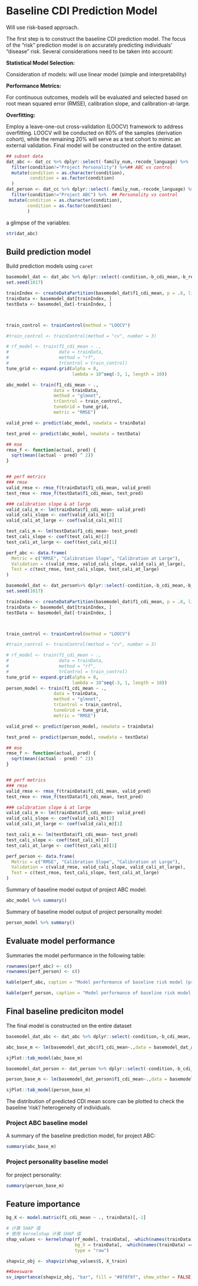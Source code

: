 # Baseline CDI Prediction Model

Will use risk-based approach.           

The first step is to construct the baseline CDI prediction model. The focus of the "risk" prediction model is on accurately predicting individuals' "disease" risk. Several considerations need to be taken into account:                    

**Statistical Model Selection:**            

Consideration of models: will use linear model (simple and interpretability)

**Performance Metrics:**

For continuous outcomes, models will be evaluated and selected based on root mean squared error (RMSE), calibration slope, and calibration-at-large.

**Overfitting:**

Employ a leave-one-out cross-validation (LOOCV) framework to address overfitting. LOOCV will be conducted on 80% of the samples (derivation cohort), while the remaining 20% will serve as a test cohort to mimic an external validation. Final model will be constructed on the entire dataset.

```r
## subset data
dat_abc <- dat_cc %>% dplyr::select(-family_num,-recode_language) %>%  ## removed because of corr.
  filter(condition!="Project Personality") %>%## ABC vs control
  mutate(condition = as.character(condition),
         condition = as.factor(condition)
  )
dat_person <- dat_cc %>% dplyr::select(-family_num,-recode_language) %>% 
  filter(condition!="Project ABC") %>%  ## Personality vs control
 mutate(condition = as.character(condition),
        condition = as.factor(condition)
        )
```
a glimpse of the variables:
```r
str(dat_abc)
```
## Build prediction model 

Build prediction models using `caret`
```r
basemodel_dat <- dat_abc %>% dplyr::select(-condition,-b_cdi_mean,-b_response_id,-b_screener_age,)
set.seed(1017)

trainIndex <- createDataPartition(basemodel_dat$f1_cdi_mean, p = .8, list = FALSE, times = 1)
trainData <- basemodel_dat[trainIndex, ]
testData <- basemodel_dat[-trainIndex, ]



train_control <- trainControl(method = "LOOCV")

#train_control <- trainControl(method = "cv", number = 3)

# rf_model <- train(f1_cdi_mean ~ ., 
#                   data = trainData, 
#                   method = "rf", 
#                   trControl = train_control)
tune_grid <- expand.grid(alpha = 0,
                         lambda = 10^seq(-3, 1, length = 10))

abc_model <- train(f1_cdi_mean ~ ., 
                  data = trainData, 
                  method = "glmnet", 
                  trControl = train_control,
                  tuneGrid = tune_grid,
                  metric = "RMSE")

valid_pred <- predict(abc_model, newdata = trainData)

test_pred <- predict(abc_model, newdata = testData)

## mse
rmse_f <- function(actual, pred) {
  sqrt(mean((actual - pred) ^ 2))
}


## perf metrics
### rmse
valid_rmse <- rmse_f(trainData$f1_cdi_mean, valid_pred)
test_rmse <- rmse_f(testData$f1_cdi_mean, test_pred)

### calibration slope & at large
valid_cali_m <- lm(trainData$f1_cdi_mean~ valid_pred)
valid_cali_slope <- coef(valid_cali_m)[2]
valid_cali_at_large <- coef(valid_cali_m)[1]

test_cali_m <- lm(testData$f1_cdi_mean~ test_pred)
test_cali_slope <- coef(test_cali_m)[2]
test_cali_at_large <- coef(test_cali_m)[1]

perf_abc <- data.frame(
  Metric = c("RMSE", "Calibration Slope", "Calibration at Large"),
  Validation = c(valid_rmse, valid_cali_slope, valid_cali_at_large),
  Test = c(test_rmse, test_cali_slope, test_cali_at_large)
)

```


```r
basemodel_dat <- dat_person%>% dplyr::select(-condition,-b_cdi_mean,-b_response_id,-b_screener_age,)
set.seed(1017)

trainIndex <- createDataPartition(basemodel_dat$f1_cdi_mean, p = .8, list = FALSE, times = 1)
trainData <- basemodel_dat[trainIndex, ]
testData <- basemodel_dat[-trainIndex, ]



train_control <- trainControl(method = "LOOCV")

#train_control <- trainControl(method = "cv", number = 3)

# rf_model <- train(f1_cdi_mean ~ ., 
#                   data = trainData, 
#                   method = "rf", 
#                   trControl = train_control)
tune_grid <- expand.grid(alpha = 0,
                         lambda = 10^seq(-3, 1, length = 10))
person_model <- train(f1_cdi_mean ~ ., 
                  data = trainData, 
                  method = "glmnet", 
                  trControl = train_control,
                  tuneGrid = tune_grid,
                  metric = "RMSE")

valid_pred <- predict(person_model, newdata = trainData)

test_pred <- predict(person_model, newdata = testData)

## mse
rmse_f <- function(actual, pred) {
  sqrt(mean((actual - pred) ^ 2))
}


## perf metrics
### rmse
valid_rmse <- rmse_f(trainData$f1_cdi_mean, valid_pred)
test_rmse <- rmse_f(testData$f1_cdi_mean, test_pred)

### calibration slope & at large
valid_cali_m <- lm(trainData$f1_cdi_mean~ valid_pred)
valid_cali_slope <- coef(valid_cali_m)[2]
valid_cali_at_large <- coef(valid_cali_m)[1]

test_cali_m <- lm(testData$f1_cdi_mean~ test_pred)
test_cali_slope <- coef(test_cali_m)[2]
test_cali_at_large <- coef(test_cali_m)[1]

perf_person <- data.frame(
  Metric = c("RMSE", "Calibration Slope", "Calibration at Large"),
  Validation = c(valid_rmse, valid_cali_slope, valid_cali_at_large),
  Test = c(test_rmse, test_cali_slope, test_cali_at_large)
)
```

Summary of baseline model output of project ABC model:
```r
abc_model %>% summary()
```

Summary of baseline model output of project personality model:
```r
person_model %>% summary()
```
## Evaluate model performance
Summaries the model performance in the following table:
```r
rownames(perf_abc) <- c()
rownames(perf_person) <- c()

kable(perf_abc, caption = "Model performance of baseline risk model (project ABC)")

kable(perf_person, caption = "Model performance of baseline risk model (project personality)")


```

## Final baseline prediciton model

The final model is constructed on the entire dataset
```r
basemodel_dat_abc <- dat_abc %>% dplyr::select(-condition,-b_cdi_mean,-b_response_id,-b_screener_age,)

abc_base_m <- lm(basemodel_dat_abc$f1_cdi_mean~.,data = basemodel_dat_abc)

sjPlot::tab_model(abc_base_m)

basemodel_dat_person <- dat_person %>% dplyr::select(-condition,-b_cdi_mean,-b_response_id,-b_screener_age,)

person_base_m <- lm(basemodel_dat_person$f1_cdi_mean~.,data = basemodel_dat_person)

sjPlot::tab_model(person_base_m)

```
The distribution of predicted CDI mean score can be plotted to check the baseline 'risk'/ heterogeneity of individuals.

### Project ABC baseline model

A summary of the baseline prediction model, for project ABC:

```r
summary(abc_base_m)
```

### Project personality baseline model

for project personality:
```r
summary(person_base_m)
```

## Feature importance

```r
bg_X <- model.matrix(f1_cdi_mean ~ ., trainData)[,-1]

# 计算 SHAP 值
# 使用 kernelshap 计算 SHAP 值
shap_values <- kernelshap(rf_model, trainData[, -which(names(trainData) == "f1_cdi_mean")],
                          bg_X = trainData[, -which(names(trainData) == "f1_cdi_mean")],
                          type = "raw")

shapviz_obj <- shapviz(shap_values$S, X_train)

##beeswarm
sv_importance(shapviz_obj, "bar", fill = "#8f8f8f", show_other = FALSE)
```
